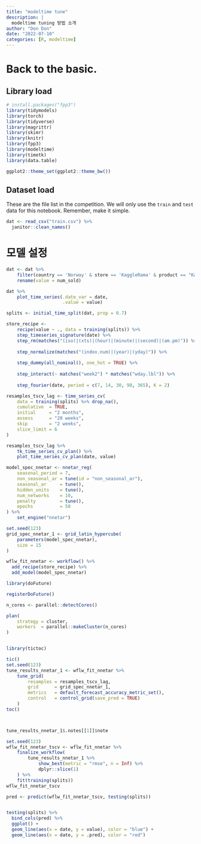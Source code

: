 ```yaml
---
title: "modeltime tune"
description: |
  modeltime tuning 방법 소개
author: "Don Don"
date: "2022-07-10"
categories: [R, modeltime]
---
```


# Back to the basic.

## Library load

```r
# install.packages("fpp3")
library(tidymodels)
library(torch)
library(tidyverse)
library(magrittr)
library(skimr)
library(knitr)
library(fpp3)
library(modeltime)
library(timetk)
library(data.table)

ggplot2::theme_set(ggplot2::theme_bw())
```


## Dataset load

These are the file list in the competition. We will only use the `train` and `test` data for this notebook. Remember, make it simple.

```r
dat <- read_csv("train.csv") %>% 
  janitor::clean_names()  
```

# 모델 설정

```r
dat <- dat %>% 
    filter(country == 'Norway' & store == 'KaggleRama' & product == "Kaggle Mug") %>% select(-c(row_id, country, store, product)) %>% 
    rename(value = num_sold)
```



```r
dat %>% 
    plot_time_series(.date_var = date, 
                     .value = value)

```


```r
splits <- initial_time_split(dat, prop = 0.7)

```


```r
store_recipe <-  
    recipe(value ~ ., data = training(splits)) %>% 
    step_timeseries_signature(date) %>% 
    step_rm(matches("(iso)|(xts)|(hour)|(minute)|(second)|(am.pm)")) %>%
    
    step_normalize(matches("(index.num)|(year)|(yday)")) %>%
    
    step_dummy(all_nominal(), one_hot = TRUE) %>%
    
    step_interact(~ matches("week2") * matches("wday.lbl")) %>%
    
    step_fourier(date, period = c(7, 14, 30, 90, 365), K = 2)

```


::: {.column-screen}
```r
resamples_tscv_lag <- time_series_cv(
    data = training(splits) %>% drop_na(),
    cumulative  = TRUE,
    initial     = "2 months",
    assess      = "20 weeks",
    skip        = "2 weeks",
    slice_limit = 6
)

resamples_tscv_lag %>%
    tk_time_series_cv_plan() %>%
    plot_time_series_cv_plan(date, value)
```
:::


```r
model_spec_nnetar <- nnetar_reg(
    seasonal_period = 7,
    non_seasonal_ar = tune(id = "non_seasonal_ar"),
    seasonal_ar     = tune(),
    hidden_units    = tune(),
    num_networks    = 10,
    penalty         = tune(),
    epochs          = 50
) %>%
    set_engine("nnetar")

```


```r
set.seed(123)
grid_spec_nnetar_1 <- grid_latin_hypercube(
    parameters(model_spec_nnetar),
    size = 15
)

wflw_fit_nnetar <- workflow() %>% 
  add_recipe(store_recipe) %>%
  add_model(model_spec_nnetar)

```

```r
library(doFuture)

registerDoFuture()

n_cores <- parallel::detectCores()

plan(
    strategy = cluster,
    workers  = parallel::makeCluster(n_cores)
)


library(tictoc)

tic()
set.seed(123)
tune_results_nnetar_1 <- wflw_fit_nnetar %>%
    tune_grid(
        resamples = resamples_tscv_lag,
        grid      = grid_spec_nnetar_1,
        metrics   = default_forecast_accuracy_metric_set(),
        control   = control_grid(save_pred = TRUE)
    )
toc()



tune_results_nnetar_1$.notes[[1]]$note


```


```r
set.seed(123)
wflw_fit_nnetar_tscv <- wflw_fit_nnetar %>%
    finalize_workflow(
        tune_results_nnetar_1 %>% 
            show_best(metric = "rmse", n = Inf) %>%
            dplyr::slice(1)
    ) %>%
    fit(training(splits))
wflw_fit_nnetar_tscv
```

```r
pred <- predict(wflw_fit_nnetar_tscv, testing(splits))


testing(splits) %>% 
  bind_cols(pred) %>% 
  ggplot() + 
  geom_line(aes(x = date, y = value), color = "blue") + 
  geom_line(aes(x = date, y = .pred), color = "red") 

```


